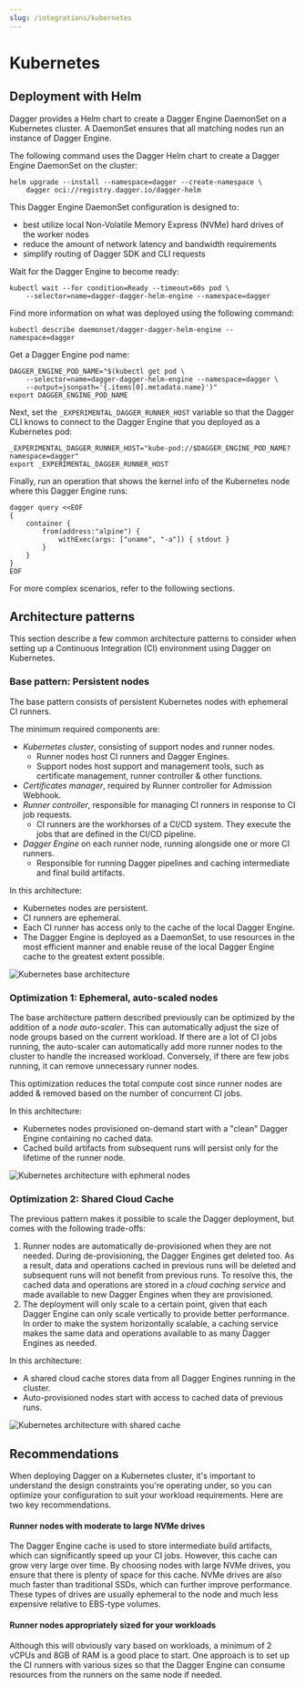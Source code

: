 ```yaml
---
slug: /integrations/kubernetes
---
```


# Kubernetes

## Deployment with Helm

Dagger provides a Helm chart to create a Dagger Engine DaemonSet on a Kubernetes cluster. A DaemonSet ensures that all matching nodes run an instance of Dagger Engine.

The following command uses the Dagger Helm chart to create a Dagger Engine DaemonSet on the cluster:

```shell
helm upgrade --install --namespace=dagger --create-namespace \
    dagger oci://registry.dagger.io/dagger-helm
```

This Dagger Engine DaemonSet configuration is designed to:

- best utilize local Non-Volatile Memory Express (NVMe) hard drives of the worker nodes
- reduce the amount of network latency and bandwidth requirements
- simplify routing of Dagger SDK and CLI requests

Wait for the Dagger Engine to become ready:

```shell
kubectl wait --for condition=Ready --timeout=60s pod \
    --selector=name=dagger-dagger-helm-engine --namespace=dagger
```

Find more information on what was deployed using the following command:

```shell
kubectl describe daemonset/dagger-dagger-helm-engine --namespace=dagger
```

Get a Dagger Engine pod name:

```shell
DAGGER_ENGINE_POD_NAME="$(kubectl get pod \
    --selector=name=dagger-dagger-helm-engine --namespace=dagger \
    --output=jsonpath='{.items[0].metadata.name}')"
export DAGGER_ENGINE_POD_NAME
```

Next, set the `_EXPERIMENTAL_DAGGER_RUNNER_HOST` variable so that the Dagger CLI knows to connect to the Dagger Engine that you deployed as a Kubernetes pod:

```shell
_EXPERIMENTAL_DAGGER_RUNNER_HOST="kube-pod://$DAGGER_ENGINE_POD_NAME?namespace=dagger"
export _EXPERIMENTAL_DAGGER_RUNNER_HOST
```

Finally, run an operation that shows the kernel info of the Kubernetes node where this Dagger Engine runs:

```shell
dagger query <<EOF
{
    container {
        from(address:"alpine") {
            withExec(args: ["uname", "-a"]) { stdout }
        }
    }
}
EOF
```

For more complex scenarios, refer to the following sections.

## Architecture patterns

This section describe a few common architecture patterns to consider when setting up a Continuous Integration (CI) environment using Dagger on Kubernetes.

### Base pattern: Persistent nodes

The base pattern consists of persistent Kubernetes nodes with ephemeral CI runners.

The minimum required components are:

- *Kubernetes cluster*, consisting of support nodes and runner nodes.
  - Runner nodes host CI runners and Dagger Engines.
  - Support nodes host support and management tools, such as certificate management, runner controller & other functions.
- *Certificates manager*, required by Runner controller for Admission Webhook.
- *Runner controller*, responsible for managing CI runners in response to CI job requests.
  - CI runners are the workhorses of a CI/CD system. They execute the jobs that are defined in the CI/CD pipeline.
- *Dagger Engine* on each runner node, running alongside one or more CI runners.
  - Responsible for running Dagger pipelines and caching intermediate and final build artifacts.

In this architecture:

- Kubernetes nodes are persistent.
- CI runners are ephemeral.
- Each CI runner has access only to the cache of the local Dagger Engine.
- The Dagger Engine is deployed as a DaemonSet, to use resources in the most efficient manner and enable reuse of the local Dagger Engine cache to the greatest extent possible.

![Kubernetes base architecture](/img/current_docs/integrations/kubernetes-pattern-base.png)

### Optimization 1: Ephemeral, auto-scaled nodes

The base architecture pattern described previously can be optimized by the addition of a *node auto-scaler*. This can automatically adjust the size of node groups based on the current workload. If there are a lot of CI jobs running, the auto-scaler can automatically add more runner nodes to the cluster to handle the increased workload. Conversely, if there are few jobs running, it can remove unnecessary runner nodes.

This optimization reduces the total compute cost since runner nodes are added & removed based on the number of concurrent CI jobs.

In this architecture:

- Kubernetes nodes provisioned on-demand start with a "clean" Dagger Engine containing no cached data.
- Cached build artifacts from subsequent runs will persist only for the lifetime of the runner node.

![Kubernetes architecture with ephmeral nodes](/img/current_docs/integrations/kubernetes-pattern-ephemeral.png)

### Optimization 2: Shared Cloud Cache

The previous pattern makes it possible to scale the Dagger deployment, but comes with the following trade-offs:

1. Runner nodes are automatically de-provisioned when they are not needed. During de-provisioning, the Dagger Engines get deleted too. As a result, data and operations cached in previous runs will be deleted and subsequent runs will not benefit from previous runs. To resolve this, the cached data and operations are stored in a *cloud caching service* and made available to new Dagger Engines when they are provisioned.
2. The deployment will only scale to a certain point, given that each Dagger Engine can only scale vertically to provide better performance. In order to make the system horizontally scalable, a caching service makes the same data and operations available to as many Dagger Engines as needed.

In this architecture:

- A shared cloud cache stores data from all Dagger Engines running in the cluster.
- Auto-provisioned nodes start with access to cached data of previous runs.

![Kubernetes architecture with shared cache](/img/current_docs/integrations/kubernetes-pattern-cache.png)

## Recommendations

When deploying Dagger on a Kubernetes cluster, it's important to understand the design constraints you're operating under, so you can optimize your configuration to suit your workload requirements. Here are two key recommendations.

#### Runner nodes with moderate to large NVMe drives

The Dagger Engine cache is used to store intermediate build artifacts, which can significantly speed up your CI jobs. However, this cache can grow very large over time. By choosing nodes with large NVMe drives, you ensure that there is plenty of space for this cache. NVMe drives are also much faster than traditional SSDs, which can further improve performance. These types of drives are usually ephemeral to the node and much less expensive relative to EBS-type volumes.

#### Runner nodes appropriately sized for your workloads

Although this will obviously vary based on workloads, a minimum of 2 vCPUs and 8GB of RAM is a good place to start. One approach is to set up the CI runners with various sizes so that the Dagger Engine can consume resources from the runners on the same node if needed.
